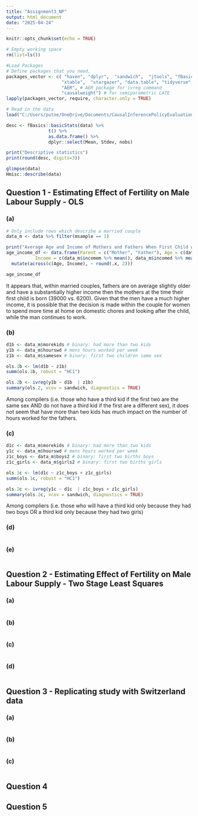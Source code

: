 ```yaml
---
title: "Assignment3_NP"
output: html_document
date: "2025-04-24"
---
```


```r
knitr::opts_chunk$set(echo = TRUE)
```

```r
# Empty working space
rm(list=ls())

#Load Packages
# Define packages that you need, 
packages_vector <- c( "haven", "dplyr",  "sandwich",  "jtools", "fBasics",  
                     "xtable",  "stargazer", "data.table", "tidyverse", "ggplot2", 
                     "AER", # AER package for ivreg command 
                     "causalweight") # for semiparametric LATE
lapply(packages_vector, require, character.only = TRUE) 

```

```r
# Read in the data
load("C:/Users/putne/OneDrive/Documents/CausalInferencePolicyEvaluationSpring2025/Assignment3/instructions-and-setup/AngristEvans1980_reduced.RData")
```

```r
desc <- fBasics::basicStats(data) %>% 
                t() %>% 
                as.data.frame() %>% 
                dplyr::select(Mean, Stdev, nobs)

print("Descriptive statistics")
print(round(desc, digits=3))

glimpse(data)
Hmisc::describe(data)
```



## Question 1 - Estimating Effect of Fertility on Male Labour Supply - OLS
### (a)
```r
# Only include rows which describe a married couple
data_m <- data %>% filter(msample == 1)

print("Average Age and Income of Mothers and Fathers When First Child was Born")
age_income_df <- data.frame(Parent = c("Mother", "Father"), Age = c(data_m$agem %>% mean(), data_m$aged %>% mean()),
           Income = c(data_m$incomem %>% mean(), data_m$incomed %>% mean())) %>%
  mutate(across(c(Age, Income), ~ round(.x, 2)))

age_income_df
```

It appears that, within married couples, fathers are on average slightly older and have a substantially higher income then the mothers at the time their first child is born (39000 vs. 6200). Given that the men have a much higher income, it is possible that the decision is made within the couple for women to spend more time at home on domestic chores and looking after the child, while the man continues to work. 

### (b)
```r
d1b <- data_m$morekids # binary: had more than two kids
y1b <- data_m$hourswd # mens hours worked per week
z1b <- data_m$samesex # binary: first two children same sex

ols.1b <- lm(d1b ~ z1b)
summ(ols.1b, robust = "HC1")

ols.2b <- ivreg(y1b ~ d1b  | z1b)
summary(ols.2, vcov = sandwich, diagnostics = TRUE)
```
Among compilers (i.e. those who have a third kid if the first two are the same sex AND do not have a third kid if the first are a different sex), it does not seem that have more than two kids has much impact on the number of hours worked for the fathers.

### (c)
```r
d1c <- data_m$morekids # binary: had more than two kids
y1c <- data_m$hourswd # mens hours worked per week
z1c_boys <- data_m$boys2 # binary: first two births boys 
z1c_girls <- data_m$girls2 # binary: first two births girls

ols.1c <- lm(d1c ~ z1c_boys + z1c_girls)
summ(ols.1c, robust = "HC1")

ols.2c <- ivreg(y1c ~ d1c  | z1c_boys + z1c_girls)
summary(ols.2c, vcov = sandwich, diagnostics = TRUE)

```
Among compliers (i.e. those who will have a third kid only because they had two boys OR a third kid only because they had two girls)

### (d)
```r

```

### (e)
```r

```


## Question 2 - Estimating Effect of Fertility on Male Labour Supply - Two Stage Least Squares
### (a)
```r

```

### (b)
```r

```

### (c)
```r

```

### (d)
```r

```


## Question 3 - Replicating study with Switzerland data
### (a)
```r

```

### (b)
```r

```

### (c)
```r

```


## Question 4 


## Question 5
